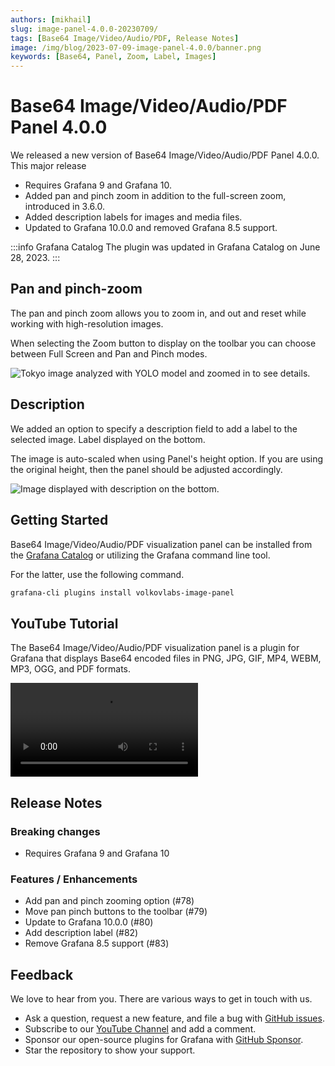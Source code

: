 ```yaml
---
authors: [mikhail]
slug: image-panel-4.0.0-20230709/
tags: [Base64 Image/Video/Audio/PDF, Release Notes]
image: /img/blog/2023-07-09-image-panel-4.0.0/banner.png
keywords: [Base64, Panel, Zoom, Label, Images]
---
```



# Base64 Image/Video/Audio/PDF Panel 4.0.0

We released a new version of Base64 Image/Video/Audio/PDF Panel 4.0.0. This major release

- Requires Grafana 9 and Grafana 10.
- Added pan and pinch zoom in addition to the full-screen zoom, introduced in 3.6.0.
- Added description labels for images and media files.
- Updated to Grafana 10.0.0 and removed Grafana 8.5 support.

:::info Grafana Catalog
The plugin was updated in Grafana Catalog on June 28, 2023.
:::

## Pan and pinch-zoom

The pan and pinch zoom allows you to zoom in, and out and reset while working with high-resolution images.

When selecting the Zoom button to display on the toolbar you can choose between Full Screen and Pan and Pinch modes.

<Image
  title="Tokyo image analyzed with YOLO model and zoomed in to see details."
  src="/img/blog/2023-07-09-image-panel-4.0.0/zoom.png"
  lazy={false}
/>

## Description

We added an option to specify a description field to add a label to the selected image. Label displayed on the bottom.

The image is auto-scaled when using Panel's height option. If you are using the original height, then the panel should be adjusted accordingly.

<Image
  title="Image displayed with description on the bottom."
  src="/img/blog/2023-07-09-image-panel-4.0.0/description.png"
  lazy={false}
/>

## Getting Started

Base64 Image/Video/Audio/PDF visualization panel can be installed from the [Grafana Catalog](https://grafana.com/grafana/plugins/volkovlabs-image-panel/) or utilizing the Grafana command line tool.

For the latter, use the following command.

```bash
grafana-cli plugins install volkovlabs-image-panel
```

## YouTube Tutorial

The Base64 Image/Video/Audio/PDF visualization panel is a plugin for Grafana that displays Base64 encoded files in PNG, JPG, GIF, MP4, WEBM, MP3, OGG, and PDF formats.

<Video
  src="https://www.youtube.com/embed/1_bgLSehjhg"
  title="Images, PDFs, Video, Live Camera Feed on Grafana Dashboard."
/>

## Release Notes

### Breaking changes

- Requires Grafana 9 and Grafana 10

### Features / Enhancements

- Add pan and pinch zooming option (#78)
- Move pan pinch buttons to the toolbar (#79)
- Update to Grafana 10.0.0 (#80)
- Add description label (#82)
- Remove Grafana 8.5 support (#83)

## Feedback

We love to hear from you. There are various ways to get in touch with us.

- Ask a question, request a new feature, and file a bug with [GitHub issues](https://github.com/volkovlabs/volkovlabs-image-panel/issues/new/choose).
- Subscribe to our [YouTube Channel](https://www.youtube.com/@volkovlabs) and add a comment.
- Sponsor our open-source plugins for Grafana with [GitHub Sponsor](https://github.com/sponsors/VolkovLabs).
- Star the repository to show your support.
